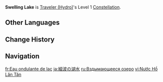 {{Constellation Infobox
|image         = Constellation Swelling Lake.png
|character     = Traveler (Hydro)
|level         = 1
|description   = Picking up a Sourcewater Droplet will restore 2 Energy to the Traveler.<br>Requires the Passive Talent "Spotless Waters."
|scale_att1    = 
|utility1      = Energy
|utility2      = Sourcewater Droplet
}}
'''Swelling Lake''' is [[Traveler (Hydro)]]'s Level 1 [[Constellation]].

==Other Languages==
{{Other Languages
|en      = Swelling Lake
|zhs     = 微澜的湖水
|zhs_rm  = Wēilán de Húshuǐ
|zht     = 微瀾的湖水
|zht_rm  = Wēilán de Húshuǐ
|zh_tl   = Softly Rippling Lake
|ja      = 細波の湖水
|ja_rm   = Sazanami no Kosui
|ja_tl   = Rippling Lake
|ko      = 잔잔한 호숫물
|ko_rm   = 
|ko_tl   = 
|es      = Lagos undosos
|es_tl   = Undulating Lakes
|fr      = Eau ondulante de lac
|fr_tl   = Rippling Water of Lake
|ru      = Вздымающееся озеро
|ru_tl   = Billowing Lake
|th      = Swelling Lake
|vi      = Nước Hồ Lăn Tăn
|vi_tl   = 
|de      = Plätscherndes Seewasser
|de_tl   = Rippling Lake Water
|id      = Swelling Lake
|pt      = Lago Emergente
|pt_tl   = 
|tr      = Yükselen Göl
|tr_tl   = Rising Lake
|it      = Lago esondante
|it_tl   = 
}}

==Change History==
{{Change History|4.0}}

==Navigation==
{{Talent Navbox|Traveler (Hydro)}}

[[fr:Eau ondulante de lac]]
[[ja:細波の湖水]]
[[ru:Вздымающееся озеро]]
[[vi:Nước Hồ Lăn Tăn]]